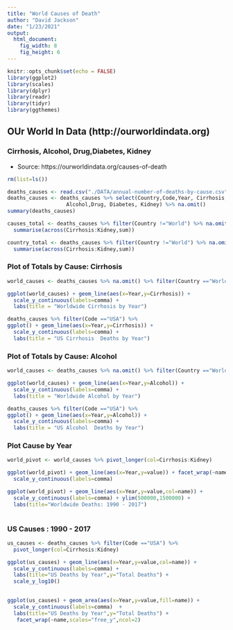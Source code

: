 ```yaml
---
title: "World Causes of Death"
author: "David Jackson"
date: "1/23/2021"
output: 
  html_document: 
    fig_width: 8
    fig_height: 6
---
```


```r
knitr::opts_chunk$set(echo = FALSE)
library(ggplot2)
library(scales)
library(dplyr)
library(readr)
library(tidyr)
library(ggthemes)
```

## OUr World In Data (http://ourworldindata.org)
### Cirrhosis, Alcohol, Drug,Diabetes, Kidney
* Source: https://ourworldindata.org/causes-of-death


```r
rm(list=ls())

deaths_causes <- read.csv("./DATA/annual-number-of-deaths-by-cause.csv")
deaths_causes <- deaths_causes %>% select(Country,Code,Year, Cirrhosis,
                   Alcohol,Drug, Diabetes, Kidney) %>% na.omit()
summary(deaths_causes)
```
```r
causes_total <- deaths_causes %>% filter(Country !="World") %>% na.omit() %>% group_by(Year) %>%
  summarise(across(Cirrhosis:Kidney,sum))
```
```r
country_total <- deaths_causes %>% filter(Country !="World") %>% na.omit() %>% group_by(Country) %>%
  summarise(across(Cirrhosis:Kidney,sum))
```

### Plot of Totals by Cause: Cirrhosis

```r
world_causes <- deaths_causes %>% na.omit() %>% filter(Country =="World")
```
```r
ggplot(world_causes) + geom_line(aes(x=Year,y=Cirrhosis)) + 
  scale_y_continuous(labels=comma) +
  labs(title = "Worldwide Cirrhosis by Year")
```
```r
deaths_causes %>% filter(Code =="USA") %>%
ggplot() + geom_line(aes(x=Year,y=Cirrhosis)) +
  scale_y_continuous(labels=comma) +
  labs(title = "US Cirrhosis  Deaths by Year")
```

### Plot of Totals by Cause: Alcohol

```r
world_causes <- deaths_causes %>% na.omit() %>% filter(Country =="World")
```
```r
ggplot(world_causes) + geom_line(aes(x=Year,y=Alcohol)) + 
  scale_y_continuous(labels=comma) +
  labs(title = "Worldwide Alcohol by Year")
```
```r
deaths_causes %>% filter(Code =="USA") %>%
ggplot() + geom_line(aes(x=Year,y=Alcohol)) +
  scale_y_continuous(labels=comma) +
  labs(title = "US Alcohol  Deaths by Year")
```

### Plot Cause by Year

```r
world_pivot <- world_causes %>% pivot_longer(col=Cirrhosis:Kidney)
```

```r
ggplot(world_pivot) + geom_line(aes(x=Year,y=value)) + facet_wrap(~name) +
  scale_y_continuous(labels=comma)
```

```r
ggplot(world_pivot) + geom_line(aes(x=Year,y=value,col=name)) +
  scale_y_continuous(labels=comma) + ylim(500000,1500000) +
  labs(title="Worldwide Deaths: 1990 - 2017")
  
```

### US Causes : 1990 - 2017

```r
us_causes <- deaths_causes %>% filter(Code =="USA") %>%
  pivot_longer(col=Cirrhosis:Kidney)
```
```r
ggplot(us_causes) + geom_line(aes(x=Year,y=value,col=name)) +
  scale_y_continuous(labels=comma) +
  labs(title="US Deaths by Year",y="Total Deaths") +
  scale_y_log10()
  
```

```r
ggplot(us_causes) + geom_area(aes(x=Year,y=value,fill=name)) +
  scale_y_continuous(labels=comma)  +
  labs(title="US Deaths by Year",y="Total Deaths") +
   facet_wrap(~name,scales="free_y",ncol=2)
  
```